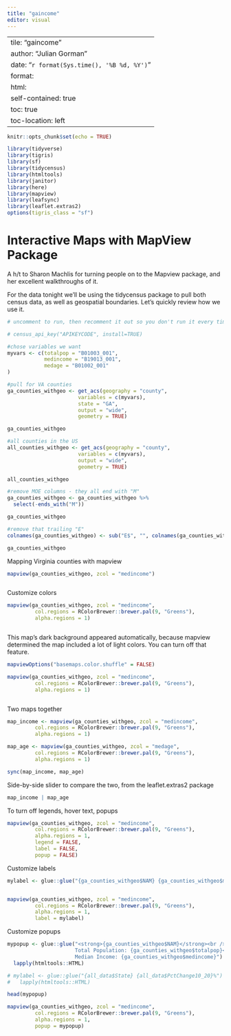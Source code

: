 ```yaml
---
title: "gaincome"
editor: visual
---
```


---
tile: "gaincome"
author: "Julian Gorman"
date: "`r format(Sys.time(), '%B %d, %Y')`"
format:
  html:
    self-contained: true
    toc: true
    toc-location: left
---

```r
knitr::opts_chunk$set(echo = TRUE)

library(tidyverse)
library(tigris)
library(sf)
library(tidycensus)
library(htmltools)
library(janitor)
library(here)
library(mapview)
library(leafsync)
library(leaflet.extras2)
options(tigris_class = "sf")


```

# Interactive Maps with MapView Package

A h/t to Sharon Machlis for turning people on to the Mapview package, and her excellent walkthroughs of it.

For the data tonight we'll be using the tidycensus package to pull both census data, as well as geospatial boundaries. Let's quickly review how we use it.

```r

# uncomment to run, then recomment it out so you don't run it every time

# census_api_key("APIKEYCODE", install=TRUE)


```

```r
#chose variables we want
myvars <- c(totalpop = "B01003_001",
            medincome = "B19013_001",
            medage = "B01002_001"
)
```

```r
#pull for VA counties
ga_counties_withgeo <- get_acs(geography = "county",
                       variables = c(myvars),
                       state = "GA",
                       output = "wide",
                       geometry = TRUE)

ga_counties_withgeo
```

```r
#all counties in the US
all_counties_withgeo <- get_acs(geography = "county",
                       variables = c(myvars),
                       output = "wide",
                       geometry = TRUE)

all_counties_withgeo
```

```r
#remove MOE columns - they all end with "M"
ga_counties_withgeo <- ga_counties_withgeo %>%
  select(-ends_with("M"))

ga_counties_withgeo
```

```r
#remove that trailing "E"
colnames(ga_counties_withgeo) <- sub("E$", "", colnames(ga_counties_withgeo)) # $ means end of string only

ga_counties_withgeo
```

Mapping Virginia counties with mapview

```r

mapview(ga_counties_withgeo, zcol = "medincome")



```

Customize colors

```r

mapview(ga_counties_withgeo, zcol = "medincome", 
         col.regions = RColorBrewer::brewer.pal(9, "Greens"), 
         alpha.regions = 1)



```

This map's dark background appeared automatically, because mapview determined the map included a lot of light colors. You can turn off that feature.

```r

mapviewOptions("basemaps.color.shuffle" = FALSE)


```

```r

mapview(ga_counties_withgeo, zcol = "medincome", 
         col.regions = RColorBrewer::brewer.pal(9, "Greens"), 
         alpha.regions = 1)



```

Two maps together

```r

map_income <- mapview(ga_counties_withgeo, zcol = "medincome", 
         col.regions = RColorBrewer::brewer.pal(9, "Greens"), 
         alpha.regions = 1)

map_age <- mapview(ga_counties_withgeo, zcol = "medage", 
         col.regions = RColorBrewer::brewer.pal(9, "Greens"), 
         alpha.regions = 1)


```

```r

sync(map_income, map_age)


```

Side-by-side slider to compare the two, from the leaflet.extras2 package

```r

map_income | map_age


```

To turn off legends, hover text, popups

```r

mapview(ga_counties_withgeo, zcol = "medincome", 
         col.regions = RColorBrewer::brewer.pal(9, "Greens"), 
         alpha.regions = 1,
         legend = FALSE, 
         label = FALSE, 
         popup = FALSE)


```

Customize labels

```r

mylabel <- glue::glue("{ga_counties_withgeo$NAM} {ga_counties_withgeo$medincome}")


mapview(ga_counties_withgeo, zcol = "medincome", 
         col.regions = RColorBrewer::brewer.pal(9, "Greens"), 
         alpha.regions = 1,
         label = mylabel)

```

Customize popups

```r
mypopup <- glue::glue("<strong>{ga_counties_withgeo$NAM}</strong><br />
                      Total Population: {ga_counties_withgeo$totalpop}<br />
                      Median Income: {ga_counties_withgeo$medincome}") %>% 
  lapply(htmltools::HTML)

# mylabel <- glue::glue("{all_data$State} {all_data$PctChange10_20}%") %>%
#   lapply(htmltools::HTML)

```

```r

head(mypopup)

```

```r

mapview(ga_counties_withgeo, zcol = "medincome", 
         col.regions = RColorBrewer::brewer.pal(9, "Greens"), 
         alpha.regions = 1,
         popup = mypopup)

```
